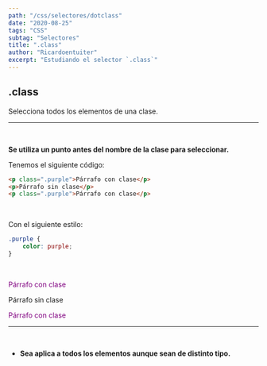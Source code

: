 ```yaml
---
path: "/css/selectores/dotclass"
date: "2020-08-25"
tags: "CSS"
subtag: "Selectores"
title: ".class"
author: "Ricardoentuiter"
excerpt: "Estudiando el selector `.class`"
---
```


## .class
Selecciona todos los elementos de una clase.

---
<br/>

**Se utiliza un punto antes del nombre de la clase para seleccionar.**


Tenemos el siguiente código: 
```html
<p class=".purple">Párrafo con clase</p>
<p>Párrafo sin clase</p>
<p class=".purple">Párrafo con clase</p>
```
<br/>

Con el siguiente estilo:

```css
.purple {
    color: purple;
}
```
<br/>

<p style="color: purple;">Párrafo con clase</p>
<p>Párrafo sin clase</p>
<p style="color: purple;">Párrafo con clase</p>

---
<br/>



- **Sea aplica a todos los elementos aunque sean de distinto tipo.**


